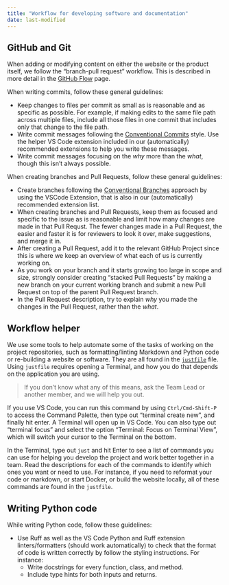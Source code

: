 ```yaml
---
title: "Workflow for developing software and documentation"
date: last-modified
---
```


## GitHub and Git

When adding or modifying content on either the website or the product
itself, we follow the "branch-pull request" workflow. This is described
in more detail in the [GitHub
Flow](https://docs.github.com/en/get-started/quickstart/github-flow)
page.

When writing commits, follow these general guidelines:

- Keep changes to files per commit as small as is reasonable and as specific as possible. For example, if making edits to the same file path across multiple files, include all those files in one commit that includes only that change to the file path.
- Write commit messages following the [Conventional Commits](https://www.conventionalcommits.org/en/v1.0.0/) style. Use the helper VS Code extension included in our (automatically) recommended extensions to help you write these messages.
- Write commit messages focusing on the *why* more than the *what*, though this isn't always possible.

When creating branches and Pull Requests, follow these general guidelines:

- Create branches following the [Conventional Branches](https://github.com/pshaddel/conventional-branch) approach by using the VSCode Extension, that is also in our (automatically) recommended extension list.
- When creating branches and Pull Requests, keep them as focused and specific to the issue as is reasonable and limit how many changes are made in that Pull Requst. The fewer changes made in a Pull Request, the easier and faster it is for reviewers to look it over, make suggestions, and merge it in.
- After creating a Pull Request, add it to the relevant GitHub Project since this is where we keep an overview of what each of us is currently working on.
- As you work on your branch and it starts growing too large in scope and size, strongly consider creating "stacked Pull Requests" by making a new branch on your current working branch and submit a new Pull Request on top of the parent Pull Request branch.
- In the Pull Request description, try to explain *why* you made the changes in the Pull Request, rather than the *what*.

## Workflow helper

We use some tools to help automate some of the tasks of working on
the project repositories, such as formatting/linting Markdown and Python code or re-building a website or software. They are all found in the [`justfile`](https://just.systems/man/en/) file.
Using `justfile` requires opening a Terminal, and how you do that depends on the
application you are using.

> If you don't know what any of this means, ask the Team Lead or another
> member, and we will help you out.

If you use VS Code, you can run this command by using `Ctrl/Cmd-Shift-P`
to access the Command Palette, then type out "terminal create new", and
finally hit enter. A Terminal will open up in VS Code.
You can also type out "terminal focus" and select the option "Terminal: Focus on Terminal View", which will switch your cursor to the Terminal on the bottom.

In the Terminal, type out `just` and hit Enter to see a list of commands you can use for helping you develop the project and work better together in a team. Read the descriptions for each of the commands to identify which ones you want or need to use. For instance, if you need to reformat your code or markdown, or start Docker, or build the website locally, all of these commands are found in the `justfile`.

## Writing Python code

While writing Python code, follow these guidelines:

- Use Ruff as well as the VS Code Python and Ruff extension linters/formatters (should work automatically) to check that the format of code is written correctly by follow the styling instructions. For instance:
    - Write docstrings for every function, class, and method.
    - Include type hints for both inputs and returns.

